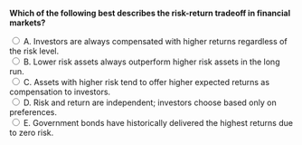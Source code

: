 ::: {.question-block}

<form onsubmit="event.preventDefault(); checkAnswer('module2_mcq_q11')" data-correct-answer="C">
  <strong style="display: block;">Which of the following best describes the risk-return tradeoff in financial markets?</strong>

  <label><input type="radio" name="module2_mcq_q11" value="A"> A. Investors are always compensated with higher returns regardless of the risk level.</label><br>
  <label><input type="radio" name="module2_mcq_q11" value="B"> B. Lower risk assets always outperform higher risk assets in the long run.</label><br>
  <label><input type="radio" name="module2_mcq_q11" value="C"> C. Assets with higher risk tend to offer higher expected returns as compensation to investors.</label><br>
  <label><input type="radio" name="module2_mcq_q11" value="D"> D. Risk and return are independent; investors choose based only on preferences.</label><br>
  <label><input type="radio" name="module2_mcq_q11" value="E"> E. Government bonds have historically delivered the highest returns due to zero risk.</label><br>
</form>

<div id="feedback-module2_mcq_q11" class="feedback" data-status="" style="display:none;">
✅ Correct: C. The fundamental principle of the risk-return tradeoff is that investors demand higher expected returns to bear higher risk. Historical data confirm that more volatile asset classes (like small stocks) have yielded higher average returns.
</div>

:::